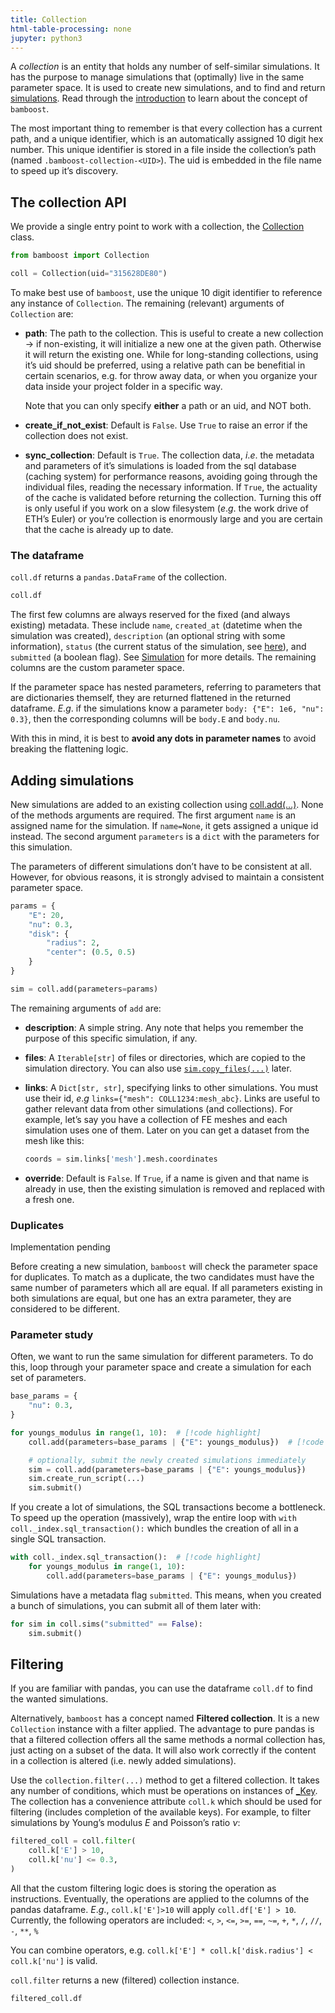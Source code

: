 ```yaml
---
title: Collection
html-table-processing: none
jupyter: python3
---
```



A _collection_ is an entity that holds any number of self-similar simulations.
It has the purpose to manage simulations that (optimally) live in the same parameter space.
It is used to create new simulations, and to find and return [simulations](/docs/simulation).
Read through the [introduction](/docs) to learn about the concept of `bamboost`.

The most important thing to remember is that every collection has a current path, and a unique identifier, which is an automatically assigned 10 digit hex number. This unique identifier is stored in a file inside the collection's path (named `.bamboost-collection-<UID>`). The uid is embedded in the file name to speed up it's discovery.

## The collection API

We provide a single entry point to work with a collection, the [Collection](/apidocs/core/collection#Collection) class.

```python
from bamboost import Collection

coll = Collection(uid="315628DE80")
```

To make best use of `bamboost`, use the unique 10 digit identifier to reference any instance of `Collection`.
The remaining (relevant) arguments of `Collection` are:

- **path**: The path to the collection. This is useful to create a new collection → if non-existing, it will initialize a new one at the given path. Otherwise it will return the existing one. While for long-standing collections, using it's uid should be preferred, using a relative path can be benefitial in certain scenarios, e.g. for throw away data, or when you organize your data inside your project folder in a specific way.

  :::{.callout-warning}
  Note that you can only specify **either** a path or an uid, and NOT both.
  :::

- **create_if_not_exist**: Default is `False`. Use `True` to raise an error if the collection does not exist.
- **sync_collection**: Default is `True`. The collection data, $i.e.$ the metadata and parameters of it's simulations is loaded from the sql database (caching system) for performance reasons, avoiding going through the individual files, reading the necessary information.
  If `True`, the actuality of the cache is validated before returning the collection. Turning this off is only useful if you work on a slow filesystem ($e.g.$ the work drive of ETH's Euler) or you're collection is enormously large and you are certain that the cache is already up to date.

### The dataframe

`coll.df` returns a `pandas.DataFrame` of the collection.

```python
coll.df
```

The first few columns are always reserved for the fixed (and always existing) metadata. These include `name`, `created_at` (datetime when the simulation was created), `description` (an optional string with some information), `status` (the current status of the simulation, see [here](/apidocs/core/simulation/base#Status)), and `submitted` (a boolean flag). See [Simulation](/guides/simulation) for more details.
The remaining columns are the custom parameter space.

If the parameter space has nested parameters, referring to parameters that are dictionaries themself, they are returned flattened in the returned dataframe. $E.g.$ if the simulations know a parameter `body: {"E": 1e6, "nu": 0.3}`, then the corresponding columns will be `body.E` and `body.nu`.

With this in mind, it is best to **avoid any dots in parameter names** to avoid breaking the flattening logic.

## Adding simulations

New simulations are added to an existing collection using [coll.add(...)](/apidocs/core/collection#Collection.add). None of the methods arguments are required. The first argument `name` is an assigned name for the simulation. If `name=None`, it gets assigned a unique id instead. The second argument `parameters` is a `dict` with the parameters for this simulation.

::: {.callout-tip}
The parameters of different simulations don't have to be consistent at all. However, for obvious reasons, it is strongly advised to maintain a consistent parameter space.
:::

```python
params = {
    "E": 20,
    "nu": 0.3,
    "disk": {
        "radius": 2,
        "center": (0.5, 0.5)
    }
}

sim = coll.add(parameters=params)
```

The remaining arguments of `add` are:

- **description**: A simple string. Any note that helps you remember the purpose of this specific simulation, if any.
- **files**: A `Iterable[str]` of files or directories, which are copied to the simulation directory. You can also use [`sim.copy_files(...)`](/apidocs/core/simulation/base#SimulationWriter.copy_files) later.
- **links**: A `Dict[str, str]`, specifying links to other simulations. You must use their id, $e.g$ `links={"mesh": COLL1234:mesh_abc}`. Links are useful to gather relevant data from other simulations (and collections). For example, let's say you have a collection of FE meshes and each simulation uses one of them. Later on you can get a dataset from the mesh like this:
  ```python
  coords = sim.links['mesh'].mesh.coordinates
  ```
- **override**: Default is `False`. If `True`, if a name is given and that name is already in use, then the existing simulation is removed and replaced with a fresh one.


### Duplicates

::: {.callout-warning}
Implementation pending
:::

Before creating a new simulation, `bamboost` will check the parameter space for duplicates.
To match as a duplicate, the two candidates must have the same number of parameters which all are equal. If all parameters existing in both simulations are equal, but one has an extra parameter, they are considered to be different.

### Parameter study

Often, we want to run the same simulation for different parameters.
To do this, loop through your parameter space and create a simulation for each set of parameters. 

```python
base_params = {
    "nu": 0.3,
}

for youngs_modulus in range(1, 10):  # [!code highlight]
    coll.add(parameters=base_params | {"E": youngs_modulus})  # [!code highlight]

    # optionally, submit the newly created simulations immediately
    sim = coll.add(parameters=base_params | {"E": youngs_modulus})
    sim.create_run_script(...)
    sim.submit()
```

::: {.callout-warning}
If you create a lot of simulations, the SQL transactions become a bottleneck. To speed up the operation (massively), wrap the entire loop with `with coll._index.sql_transaction():` which bundles the creation of all in a single SQL transaction.
```python
with coll._index.sql_transaction():  # [!code highlight]
    for youngs_modulus in range(1, 10):
        coll.add(parameters=base_params | {"E": youngs_modulus})
```
:::

::: {.callout-tip}
Simulations have a metadata flag `submitted`. This means, when you created a bunch of simulations, you can submit all of them later with:
```python
for sim in coll.sims("submitted" == False):
    sim.submit()
```
:::


## Filtering

If you are familiar with pandas, you can use the dataframe `coll.df` to find the wanted simulations.

Alternatively, `bamboost` has a concept named **Filtered collection**. It is a new `Collection` instance with a filter applied. The advantage to pure pandas is that a filtered collection offers all the same methods a normal collection has, just acting on a subset of the data.
It will also work correctly if the content in a collection is altered (i.e. newly added simulations).

Use the `collection.filter(...)` method to get a filtered collection. 
It takes any number of conditions, which must be operations on instances of [_Key](/apidocs/index_/_filtering#_Key). The collection has a convenience attribute `coll.k` which should be used for filtering (includes completion of the available keys).
For example, to filter simulations by Young's modulus $E$ and Poisson's ratio $\nu$:
```python
filtered_coll = coll.filter(
    coll.k['E'] > 10,
    coll.k['nu'] <= 0.3,
)
```

All that the custom filtering logic does is storing the operation as instructions. Eventually, the operations are applied to the columns of the pandas dataframe. $E.g.$, `coll.k['E']>10` will apply `coll.df['E'] > 10`.
Currently, the following operators are included: 
`<`, `>`, `<=`, `>=`, `==`, `~=`, `+`, `*`, `/`, `//`, `-`, `**`, `%`

::: {.callout-tip}
You can combine operators, e.g. `coll.k['E'] * coll.k['disk.radius'] < coll.k['nu']` is valid.
:::

`coll.filter` returns a new (filtered) collection instance.

```python
filtered_coll.df
```

